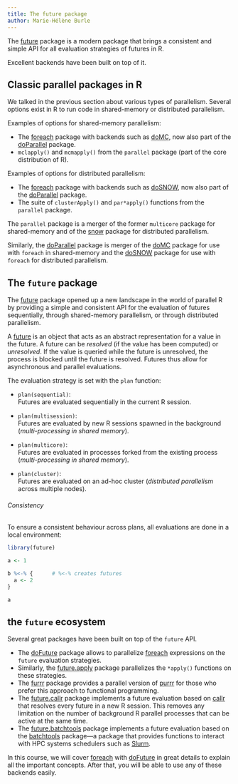 ```yaml
---
title: The future package
author: Marie-Hélène Burle
---
```


:::{.def}

The [future](https://cran.r-project.org/web/packages/future/index.html) package is a modern package that brings a consistent and simple API for all evaluation strategies of futures in R.

Excellent backends have been built on top of it.

:::

## Classic parallel packages in R

We talked in the previous section about various types of parallelism. Several options exist in R to run code in shared-memory or distributed parallelism.

Examples of options for shared-memory parallelism:

- The [foreach](https://cran.r-project.org/web/packages/foreach/index.html) package with backends such as [doMC](https://cran.r-project.org/web/packages/doMC/index.html), now also part of the [doParallel](https://cran.r-project.org/web/packages/doParallel/index.html) package.
- `mclapply()` and `mcmapply()` from the `parallel` package (part of the core distribution of R).

Examples of options for distributed parallelism:

- The [foreach](https://cran.r-project.org/web/packages/foreach/index.html) package with backends such as [doSNOW](https://cran.r-project.org/web/packages/doSNOW/index.html), now also part of the [doParallel](https://cran.r-project.org/web/packages/doParallel/index.html) package.
- The suite of `clusterApply()` and `par*apply()` functions from the `parallel` package.


:::{.note}

The `parallel` package is a merger of the former `multicore` package for shared-memory and of the [snow](https://cran.r-project.org/web/packages/snow/index.html) package for distributed parallelism.

Similarly, the [doParallel](https://cran.r-project.org/web/packages/doParallel/index.html) package is merger of the [doMC](https://cran.r-project.org/web/packages/doMC/index.html) package for use with `foreach` in shared-memory and the [doSNOW](https://cran.r-project.org/web/packages/doSNOW/index.html) package for use with `foreach` for distributed parallelism.

:::

## The `future` package

The [future](https://cran.r-project.org/web/packages/future/index.html) package opened up a new landscape in the world of parallel R by providing a simple and consistent API for the evaluation of futures sequentially, through shared-memory parallelism, or through distributed parallelism.

:::{.note}

A [future](https://en.wikipedia.org/wiki/Futures_and_promises) is an object that acts as an abstract representation for a value in the future. A future can be *resolved* (if the value has been computed) or *unresolved*. If the value is queried while the future is unresolved, the process is blocked until the future is resolved. Futures thus allow for asynchronous and parallel evaluations.

:::

The evaluation strategy is set with the `plan` function:

- `plan(sequential)`: \
Futures are evaluated sequentially in the current R session.

- `plan(multisession)`: \
Futures are evaluated by new R sessions spawned in the background (*multi-processing in shared memory*).

- `plan(multicore)`: \
Futures are evaluated in processes forked from the existing process (*multi-processing in shared memory*).

- `plan(cluster)`: \
Futures are evaluated on an ad-hoc cluster (*distributed parallelism* across multiple nodes).

:::{.note}

###### Consistency

To ensure a consistent behaviour across plans, all evaluations are done in a local environment:

```r
library(future)

a <- 1

b %<-% {      # %<-% creates futures
  a <- 2
}

a
```

:::

## the `future` ecosystem

Several great packages have been built on top of the `future` API.

- The [doFuture](https://cran.r-project.org/web/packages/doFuture/index.html) package allows to parallelize [foreach](https://cran.r-project.org/web/packages/foreach/index.html) expressions on the `future` evaluation strategies.
- Similarly, the [future.apply](https://cran.r-project.org/web/packages/future.apply/index.html) package parallelizes the `*apply()` functions on these strategies.
- The [furrr](https://cran.r-project.org/web/packages/furrr/index.html) package provides a parallel version of [purrr](https://cran.r-project.org/web/packages/purrr/index.html) for those who prefer this approach to functional programming.
- The [future.callr](https://cran.r-project.org/web/packages/future.callr/index.html) package implements a future evaluation based on [callr](https://cran.r-project.org/web/packages/callr/index.html) that resolves every future in a new R session. This removes any limitation on the number of background R parallel processes that can be active at the same time.
- The [future.batchtools](https://cran.r-project.org/web/packages/future.batchtools/index.html) package implements a future evaluation based on the [batchtools](https://cran.r-project.org/web/packages/batchtools/index.html) package—a package that provides functions to interact with HPC systems schedulers such as [Slurm](https://slurm.schedmd.com/documentation.html).

In this course, we will cover [foreach](https://cran.r-project.org/web/packages/foreach/index.html) with [doFuture](https://cran.r-project.org/web/packages/doFuture/index.html) in great details to explain all the important concepts. After that, you will be able to use any of these backends easily.
